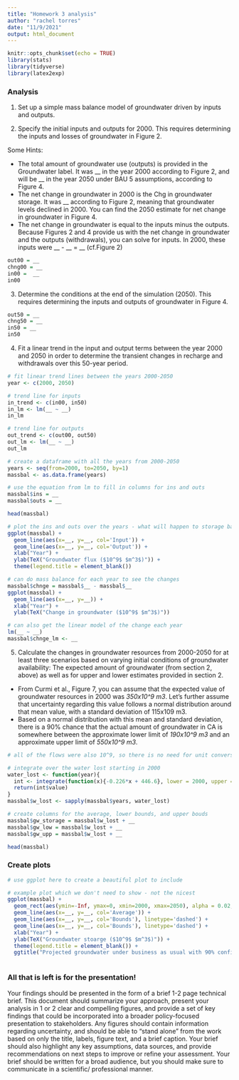 ---
title: "Homework 3 analysis"
author: "rachel torres"
date: "11/9/2021"
output: html_document
---

```{r setup, include=FALSE}
knitr::opts_chunk$set(echo = TRUE)
library(stats)
library(tidyverse)
library(latex2exp)
```

### Analysis 


1. Set up a simple mass balance model of groundwater driven by inputs and outputs.


2. Specify the initial inputs and outputs for 2000. This requires determining the inputs and losses of groundwater in Figure 2.

Some Hints: 

- The total amount of groundwater use (outputs) is provided in the Groundwater label. It was __ in the year 2000 according to Figure 2, and will be __ in the year 2050 under BAU 5 assumptions, according to Figure 4.
- The net change in groundwater in 2000 is the Chg in groundwater storage. It was __ according to Figure 2, meaning that groundwater levels declined in 2000. You can find the 2050 estimate for net change in groundwater in Figure 4.
- The net change in groundwater is equal to the inputs minus the outputs. Because Figures 2 and 4 provide us with the net change in groundwater and the outputs (withdrawals), you can solve for inputs. In 2000, these inputs were __ - __ = __ (cf.Figure 2) 

```{r fig2}

out00 = __
chng00 = __
in00 =  __
in00

```

3. Determine the conditions at the end of the simulation (2050). This requires determining the inputs and outputs of groundwater in Figure 4.

```{r fig4}

out50 = __
chng50 = __
in50 = __
in50

```

4. Fit a linear trend in the input and output terms between the year 2000 and 2050 in order to determine the transient changes in recharge and withdrawals over this 50-year period.

```{r linear}
# fit linear trend lines between the years 2000-2050
year <- c(2000, 2050)

# trend line for inputs
in_trend <- c(in00, in50)
in_lm <- lm(__ ~ __)
in_lm

# trend line for outputs
out_trend <- c(out00, out50)
out_lm <- lm(__ ~ __)
out_lm
```

```{r}
# create a dataframe with all the years from 2000-2050
years <- seq(from=2000, to=2050, by=1)
massbal <- as.data.frame(years)

# use the equation from lm to fill in columns for ins and outs
massbal$ins = __
massbal$outs = __

head(massbal)
```


```{r}
# plot the ins and outs over the years - what will happen to storage based on these trends?
ggplot(massbal) + 
  geom_line(aes(x=__, y=__, col='Input')) +
  geom_line(aes(x=__, y=__, col='Output')) +
  xlab("Year") + 
  ylab(TeX("Groundwater flux ($10^9$ $m^3$)")) + 
  theme(legend.title = element_blank())

# can do mass balance for each year to see the changes 
massbal$chnge = massbal$__ - massbal$__
ggplot(massbal) + 
  geom_line(aes(x=__, y=__)) +
  xlab("Year") + 
  ylab(TeX("Change in groundwater ($10^9$ $m^3$)"))

# can also get the linear model of the change each year
lm(__ ~ __)
massbal$chnge_lm <- __
```


5. Calculate the changes in groundwater resources from 2000-2050 for at least three scenarios based on varying initial conditions of groundwater availability: The expected amount of groundwater (from section 2, above) as well as for upper and lower estimates provided in section 2.

- From Curmi et al., Figure 7, you can assume that the expected value of groundwater resources in 2000 was
*350x10^9 m3*. Let's further assume that uncertainty regarding this value follows a normal distribution around that mean value, with a standard deviation of 115x109 m3. 
- Based on a normal distribution with this mean and standard deviation, there is a 90% chance that the actual
amount of groundwater in CA is somewhere between the approximate lower limit of *190x10^9 m3*
and an approximate upper limit of *550x10^9 m3*.

```{r scenarios}
# all of the flows were also 10^9, so there is no need for unit conversions

# integrate over the water lost starting in 2000
water_lost <- function(year){
  int <- integrate(function(x){-0.226*x + 446.6}, lower = 2000, upper = year) #this function comes from the linear model of change over year
  return(int$value)
}
massbal$w_lost <- sapply(massbal$years, water_lost)

# create columns for the average, lower bounds, and upper bouds
massbal$gw_storage = massbal$w_lost + __
massbal$gw_low = massbal$w_lost + __
massbal$gw_upp = massbal$w_lost + __

head(massbal)

```

### Create plots

```{r plot}
# use ggplot here to create a beautiful plot to include

# example plot which we don't need to show - not the nicest
ggplot(massbal) + 
  geom_rect(aes(ymin=-Inf, ymax=0, xmin=2000, xmax=2050), alpha = 0.02, fill='red') +
  geom_line(aes(x=__, y=__, col='Average')) +
  geom_line(aes(x=__, y=__, col='Bounds'), linetype='dashed') + 
  geom_line(aes(x=__, y=__, col='Bounds'), linetype='dashed') +
  xlab("Year") + 
  ylab(TeX("Groundwater stoarge ($10^9$ $m^3$)")) + 
  theme(legend.title = element_blank()) + 
  ggtitle("Projected groundwater under business as usual with 90% confidence interval")
  

```

### All that is left is for the presentation! 

Your findings should be presented in the form of a brief 1-2 page technical brief. This document should summarize your approach, present your analysis in 1 or 2 clear and compelling figures, and provide a set of key findings that could be incorporated into a broader policy-focused presentation to stakeholders. Any figures should contain information regarding uncertainty, and should be able to "stand alone” from the work based on only the title, labels, figure text, and a brief caption. Your brief should also highlight any key assumptions, data sources, and provide recommendations on next steps to improve or refine your assessment. Your brief should be written for a broad audience, but you should make sure to communicate in a scientific/ professional manner.
